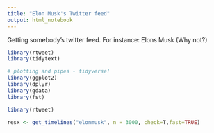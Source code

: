 ```yaml
---
title: "Elon Musk's Twitter feed"
output: html_notebook
---
```


Getting somebody's twitter feed. For instance: Elons Musk (Why not?)




```r

library(rtweet)
library(tidytext)

# plotting and pipes - tidyverse!
library(ggplot2)
library(dplyr)
library(gdata)
library(fst)

```

```r


library(rtweet)

resx <- get_timelines("elonmusk", n = 3000, check=T,fast=TRUE)


```
